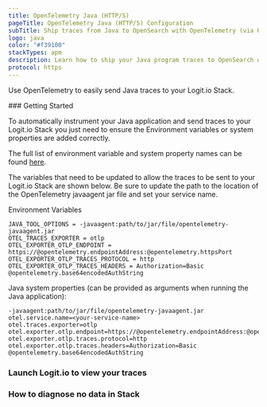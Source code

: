 ```yaml
---
title: OpenTelemetry Java (HTTP/S)
pageTitle: OpenTelemetry Java (HTTP/S) Configuration
subTitle: Ship traces from Java to OpenSearch with OpenTelemetry (via HTTP/S)
logo: java
color: "#f39100"
stackTypes: apm
description: Learn how to ship your Java program traces to OpenSearch with our example configurations.
protocol: https
---
```


Use OpenTelemetry to easily send Java traces to your Logit.io Stack.

<Steps>
  ### Getting Started

  To automatically instrument your Java application and send traces 
  to your   Logit.io Stack you just need to ensure the Environment 
  variables or system properties are added correctly.

  The full list of environment variable and system property names can be found 
  [here](https://github.com/open-telemetry/opentelemetry-java/blob/main/sdk-extensions/autoconfigure/README.md#opentelemetry-resource). 
  
  The variables that need to be updated to allow the traces to be sent 
  to your Logit.io Stack are shown below. Be sure to update the path to 
  the location of the OpenTelemetry javaagent jar file and set your service name.

  Environment Variables

  ```env copy
  JAVA_TOOL_OPTIONS = -javaagent:path/to/jar/file/opentelemetry-javaagent.jar
  OTEL_TRACES_EXPORTER = otlp
  OTEL_EXPORTER_OTLP_ENDPOINT = https://@opentelemetry.endpointAddress:@opentelemetry.httpsPort
  OTEL_EXPORTER_OTLP_TRACES_PROTOCOL = http
  OTEL_EXPORTER_OTLP_TRACES_HEADERS = Authorization=Basic @opentelemetry.base64encodedAuthString
  ```

  Java system properties (can be provided as arguments when running the Java application):

  ```env copy
  -javaagent:path/to/jar/file/opentelemetry-javaagent.jar
  otel.service.name=<your-service-name>
  otel.traces.exporter=otlp
  otel.exporter.otlp.endpoint=https://@opentelemetry.endpointAddress:@opentelemetry.httpsPort
  otel.exporter.otlp.traces.protocol=http
  otel.exporter.otlp.traces.headers=Authorization=Basic @opentelemetry.base64encodedAuthString
  ```

  ### Launch Logit.io to view your traces

  <LaunchStack utmMedium="apm" utmCampaign="java" source="apm_java_http" />

  ### How to diagnose no data in Stack

  <DiagnoseNoData />
</Steps>